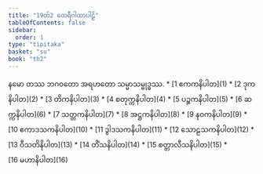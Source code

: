 ```yaml
---
title: "19ထ်2 ထေရီဂါထာပါဠိ"
tableOfContents: false
sidebar:
  order: 1
type: "tipitaka"
basket: "su"
book: "th2"
---
```


<Paragraph number="1" type="center" book="th2">
နမော တဿ ဘဂဝတော အရဟတော သမ္မာသမ္ဗုဒ္ဓဿ.

</Paragraph>

<TableOfContents book="th2" section="19">
* [1 ဧကကနိပါတ](1)
* [2 ဒုကနိပါတ](2)
* [3 တိကနိပါတ](3)
* [4 စတုက္ကနိပါတ](4)
* [5 ပဉ္စကနိပါတ](5)
* [6 ဆက္ကနိပါတ](6)
* [7 သတ္တကနိပါတ](7)
* [8 အဋ္ဌကနိပါတ](8)
* [9 နဝကနိပါတ](9)
* [10 ဧကာဒသကနိပါတ](10)
* [11 ဒွါဒသကနိပါတ](11)
* [12 သောဠသကနိပါတ](12)
* [13 ဝီသတိနိပါတ](13)
* [14 တိံသနိပါတ](14)
* [15 စတ္တာလီသနိပါတ](15)
* [16 မဟာနိပါတ](16)
</TableOfContents>